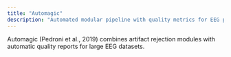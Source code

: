 ```yaml
---
title: "Automagic"
description: "Automated modular pipeline with quality metrics for EEG preprocessing."
---
```


<Tabs>
<Tab title="Overview">
<Note>
Automagic (Pedroni et al., 2019) combines artifact rejection modules with
automatic quality reports for large EEG datasets.
</Note>
</Tab>
<Tab title="Steps">
<Steps>
<Step title="Import raw EEG in EEGLAB format" />
<Step title="Apply band-pass and notch filters" />
<Step title="Detect bad channels and segments using multiple criteria" />
<Step title="Run ICA and classify components with ICLabel" />
<Step title="Compute quality metrics and flag low-quality recordings" />
<Step title="Export cleaned data and HTML reports" />
</Steps>
</Tab>
</Tabs>

